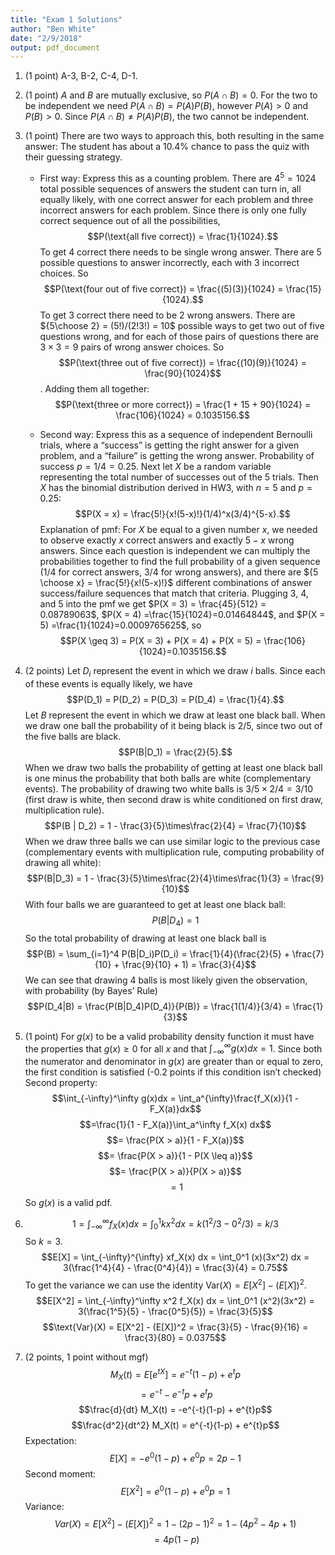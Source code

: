 ```yaml
---
title: "Exam 1 Solutions"
author: "Ben White"
date: "2/9/2018"
output: pdf_document
---
```


1. (1 point) A-3, B-2, C-4, D-1.


1. (1 point) $A$ and $B$ are mutually exclusive, so $P(A \cap B) = 0$. For the two to be independent we need $P(A \cap B) = P(A)P(B)$, however $P(A)>0$ and $P(B)>0$. Since $P(A \cap B) \neq P(A)P(B)$, the two cannot be independent.

1. (1 point) There are two ways to approach this, both resulting in the same answer: The student has about a 10.4% chance to pass the quiz with their guessing strategy.

    - First way: Express this as a counting problem. There are $4^5 = 1024$ total possible sequences of answers the student can turn in, all equally likely, with one correct answer for each problem and three incorrect answers for each problem. Since there is only one fully correct sequence out of all the possibilities, $$P(\text{all five correct}) = \frac{1}{1024}.$$ To get 4 correct there needs to be single wrong answer. There are 5 possible questions to answer incorrectly, each with 3 incorrect choices. So $$P(\text{four out of five correct}) = \frac{(5)(3)}{1024} = \frac{15}{1024}.$$ To get 3 correct there need to be 2 wrong answers. There are ${5\choose 2} = (5!)/(2!3!) = 10$ possible ways to get two out of five questions wrong, and for each of those pairs of questions there are $3\times3 = 9$ pairs of wrong answer choices. So $$P(\text{three out of five correct}) = \frac{(10)(9)}{1024} = \frac{90}{1024}$$. Adding them all together: $$P(\text{three or more correct}) = \frac{1 + 15 + 90}{1024} = \frac{106}{1024} = 0.1035156.$$
    
    - Second way: Express this as a sequence of independent Bernoulli trials, where a "success" is getting the right answer for a given problem, and a "failure" is getting the wrong answer. Probability of success $p = 1/4 = 0.25$. Next let $X$ be a random variable representing the total number of successes out of the 5 trials. Then $X$ has the binomial distribution derived in HW3, with $n = 5$ and $p = 0.25$: $$P(X = x) = \frac{5!}{x!(5-x)!}(1/4)^x(3/4)^{5-x}.$$ Explanation of pmf: For $X$ be equal to a given number $x$, we needed to observe exactly $x$ correct answers and exactly $5-x$ wrong answers. Since each question is independent we can multiply the probabilities together to find the full probability of a given sequence ($1/4$ for correct answers, $3/4$ for wrong answers), and there are ${5 \choose x} = \frac{5!}{x!(5-x)!}$ different combinations of answer success/failure sequences that match that criteria. Plugging 3, 4, and 5 into the pmf we get $P(X = 3) = \frac{45}{512} = 0.08789063$, $P(X = 4) =\frac{15}{1024}=0.01464844$, and $P(X = 5) =\frac{1}{1024}=0.0009765625$, so $$P(X \geq 3) = P(X = 3) + P(X = 4) + P(X = 5) = \frac{106}{1024}=0.1035156.$$
    
  


1. (2 points) Let $D_i$ represent the event in which we draw $i$ balls. Since each of these events is equally likely, we have $$P(D_1) = P(D_2) = P(D_3) = P(D_4) = \frac{1}{4}.$$ Let $B$ represent the event in which we draw at least one black ball. When we draw one ball the probability of it being black is $2/5$, since two out of the five balls are black. $$P(B|D_1) = \frac{2}{5}.$$ When we draw two balls the probability of getting at least one black ball is one minus the probability that both balls are white (complementary events). The probability of drawing two white balls is $3/5 \times 2/4 = 3/10$ (first draw is white, then second draw is white conditioned on first draw, multiplication rule). $$P(B | D_2) = 1 - \frac{3}{5}\times\frac{2}{4} = \frac{7}{10}$$ When we draw three balls we can use similar logic to the previous case (complementary events with multiplication rule, computing probability of drawing all white): $$P(B|D_3) = 1 - \frac{3}{5}\times\frac{2}{4}\times\frac{1}{3} = \frac{9}{10}$$ With four balls we are guaranteed to get at least one black ball: $$P(B|D_4) = 1$$ So the total probability of drawing at least one black ball is $$P(B) = \sum_{i=1}^4 P(B|D_i)P(D_i) = \frac{1}{4}(\frac{2}{5} + \frac{7}{10} + \frac{9}{10} + 1) = \frac{3}{4}$$ We can see that drawing 4 balls is most likely given the observation, with probability (by Bayes' Rule)$$P(D_4|B) = \frac{P(B|D_4)P(D_4)}{P(B)} = \frac{1(1/4)}{3/4} = \frac{1}{3}$$ 

1. (1 point) For $g(x)$ to be a valid probability density function it must have the properties that $g(x) \geq 0$ for all $x$ and that $\int_{-\infty}^\infty g(x)dx = 1$. Since both the numerator and denominator in $g(x)$ are greater than or equal to zero, the first condition is satisfied (-0.2 points if this condition isn't checked) Second property: $$\int_{-\infty}^\infty g(x)dx = \int_a^{\infty}\frac{f_X(x)}{1 - F_X(a)}dx$$ $$=\frac{1}{1 - F_X(a)}\int_a^\infty f_X(x) dx$$ $$= \frac{P(X > a)}{1 - F_X(a)}$$ $$= \frac{P(X > a)}{1 - P(X \leq a)}$$ $$= \frac{P(X > a)}{P(X > a)}$$ $$=1$$ So $g(x)$ is a valid pdf.

1. $$1 = \int_{-\infty}^\infty f_X(x) dx = \int_0^1 kx^2 dx = k(1^2/3 - 0^2/3) = k/3$$ So $k=3$. $$E[X] = \int_{-\infty}^{\infty} xf_X(x) dx = \int_0^1 (x)(3x^2) dx = 3(\frac{1^4}{4} - \frac{0^4}{4}) = \frac{3}{4} = 0.75$$ To get the variance we can use the identity $\text{Var}(X) = E[X^2] - (E[X])^2$.
$$E[X^2] = \int_{-\infty}^\infty x^2 f_X(x) dx = \int_0^1 (x^2)(3x^2) = 3(\frac{1^5}{5} - \frac{0^5}{5}) = \frac{3}{5}$$
$$\text{Var}(X) = E[X^2] - (E[X])^2 = \frac{3}{5} - \frac{9}{16} = \frac{3}{80} = 0.0375$$

1. (2 points, 1 point without mgf) $$M_X(t) = E[e^{tX}] = e^{-t}(1-p) + e^{t}p$$ $$= e^{-t} - e^{-t}p + e^{t}p$$ $$\frac{d}{dt} M_X(t) = -e^{-t}(1-p) + e^{t}p$$ $$\frac{d^2}{dt^2} M_X(t) = e^{-t}(1-p) + e^{t}p$$ Expectation: $$E[X] = -e^{0}(1-p) + e^0 p = 2p - 1$$ Second moment: $$E[X^2] = e^{0}(1-p) + e^0p = 1$$ Variance: $$Var(X) = E[X^2] - (E[X])^2 = 1 - (2p-1)^2 = 1 - (4p^2 - 4p +1)$$ $$= 4p(1-p)$$